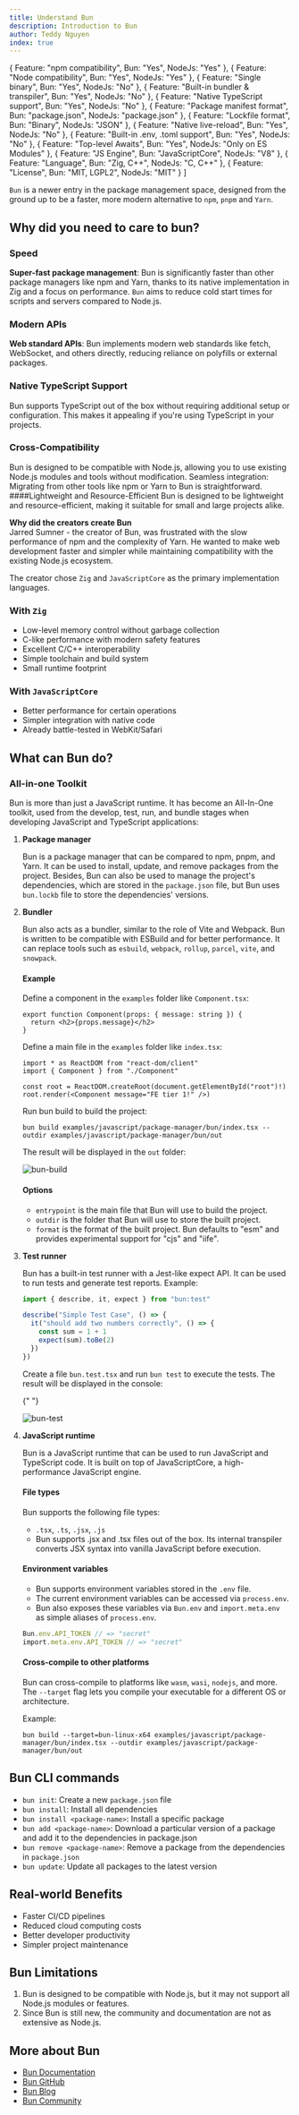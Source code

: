 ```yaml
---
title: Understand Bun
description: Introduction to Bun
author: Teddy Nguyen
index: true
---
```



  { Feature: "npm compatibility", Bun: "Yes", NodeJs: "Yes" },
  { Feature: "Node compatibility", Bun: "Yes", NodeJs: "Yes" },
  { Feature: "Single binary", Bun: "Yes", NodeJs: "No" },
  { Feature: "Built-in bundler & transpiler", Bun: "Yes", NodeJs: "No" },
  { Feature: "Native TypeScript support", Bun: "Yes", NodeJs: "No" },
  { Feature: "Package manifest format", Bun: "package.json", NodeJs: "package.json" },
  { Feature: "Lockfile format", Bun: "Binary", NodeJs: "JSON" },
  { Feature: "Native live-reload", Bun: "Yes", NodeJs: "No" },
  { Feature: "Built-in .env, .toml support", Bun: "Yes", NodeJs: "No" },
  { Feature: "Top-level Awaits", Bun: "Yes", NodeJs: "Only on ES Modules" },
  { Feature: "JS Engine", Bun: "JavaScriptCore", NodeJs: "V8" },
  { Feature: "Language", Bun: "Zig, C++", NodeJs: "C, C++" },
  { Feature: "License", Bun: "MIT, LGPL2", NodeJs: "MIT" }
]

`Bun` is a newer entry in the package management space, designed from the ground up to be a faster,
more modern alternative to `npm`, `pnpm` and `Yarn`.

## Why did you need to care to bun?

### Speed

**Super-fast package management**: Bun is significantly faster than other package
managers like npm and Yarn, thanks to its native implementation in Zig and a focus on performance.
`Bun` aims to reduce cold start times for scripts and servers compared to Node.js.

### Modern APIs

**Web standard APIs**: Bun implements modern web standards like fetch, WebSocket, and others
directly, reducing reliance on polyfills or external packages.

### Native TypeScript Support

Bun supports TypeScript out of the box without requiring additional setup or configuration. This makes
it appealing if you're using TypeScript in your projects.

### Cross-Compatibility

Bun is designed to be compatible with Node.js, allowing you to use existing Node.js modules and tools without
modification. Seamless integration: Migrating from other tools like npm or Yarn to Bun is straightforward.
####Lightweight and Resource-Efficient
Bun is designed to be lightweight and resource-efficient, making it suitable for small and large projects alike.

**Why did the creators create Bun**<br/>
Jarred Sumner - the creator of Bun, was frustrated with the slow performance of npm and the complexity of Yarn.
He wanted to make web development faster and simpler while maintaining compatibility with the existing Node.js ecosystem.

The creator chose `Zig` and `JavaScriptCore` as the primary implementation languages.

### With `Zig`

- Low-level memory control without garbage collection
- C-like performance with modern safety features
- Excellent C/C++ interoperability
- Simple toolchain and build system
- Small runtime footprint

### With `JavaScriptCore`

- Better performance for certain operations
- Simpler integration with native code
- Already battle-tested in WebKit/Safari

## What can Bun do?

### All-in-one Toolkit

Bun is more than just a JavaScript runtime. It has become an All-In-One toolkit,
used from the develop, test, run, and bundle stages when developing JavaScript and TypeScript applications:

1. **Package manager**

   Bun is a package manager that can be compared to npm, pnpm, and Yarn. It can be used to install,
   update, and remove packages from the project. Besides, Bun can also be used to manage the
   project's dependencies, which are stored in the `package.json` file, but Bun uses `bun.lockb` file
   to store the dependencies' versions.

2. **Bundler**

   Bun also acts as a bundler, similar to the role of Vite and Webpack. Bun is
   written to be compatible with ESBuild and for better performance. It can replace
   tools such as `esbuild`, `webpack`, `rollup`, `parcel`, `vite`, and `snowpack`.

   #### Example

   Define a component in the `examples` folder like `Component.tsx`:

   ```tsx
   export function Component(props: { message: string }) {
     return <h2>{props.message}</h2>
   }
   ```

   Define a main file in the `examples` folder like `index.tsx`:

   ```tsx
   import * as ReactDOM from "react-dom/client"
   import { Component } from "./Component"

   const root = ReactDOM.createRoot(document.getElementById("root")!)
   root.render(<Component message="FE tier 1!" />)
   ```

   Run bun build to build the project:

   ```
   bun build examples/javascript/package-manager/bun/index.tsx --outdir examples/javascript/package-manager/bun/out
   ```

   The result will be displayed in the `out` folder:

   <img className="rounder-md" src="/images/bun_bundle_example.png" alt="bun-build" />

   #### Options

   - `entrypoint` is the main file that Bun will use to build the project.<br />
   - `outdir` is the folder that Bun will use to store the built project.<br />
   - `format` is the format of the built project. Bun defaults to "esm" and provides experimental support for "cjs" and "iife".

3. **Test runner**

   Bun has a built-in test runner with a Jest-like expect API. It can be used to run tests and
   generate test reports. Example:

   ```ts
   import { describe, it, expect } from "bun:test"

   describe("Simple Test Case", () => {
     it("should add two numbers correctly", () => {
       const sum = 1 + 1
       expect(sum).toBe(2)
     })
   })
   ```

   Create a file `bun.test.tsx` and run `bun test` to execute the tests. The result will be displayed in the console:

   {" "}

   <img className="rounder-md" src="/images/sample_bun_test.png" alt="bun-test" />

4. **JavaScript runtime**

   Bun is a JavaScript runtime that can be used to run JavaScript
   and TypeScript code. It is built on top of JavaScriptCore, a high-performance JavaScript engine.

   #### File types

   Bun supports the following file types:

   - `.tsx`, `.ts`, `.jsx`, `.js`
   - Bun supports .jsx and .tsx files out of the box. Its internal transpiler converts JSX syntax into vanilla JavaScript before execution.

   #### Environment variables

   - Bun supports environment variables stored in the `.env` file.
   - The current environment variables can be accessed via `process.env`.
   - Bun also exposes these variables via `Bun.env` and `import.meta.env` as simple aliases of `process.env`.

   ```ts
   Bun.env.API_TOKEN // => "secret"
   import.meta.env.API_TOKEN // => "secret"
   ```

   #### Cross-compile to other platforms

   Bun can cross-compile to platforms like `wasm`, `wasi`, `nodejs`, and more. The `--target` flag lets you compile your executable for a different OS or architecture.

   Example:

   ```
   bun build --target=bun-linux-x64 examples/javascript/package-manager/bun/index.tsx --outdir examples/javascript/package-manager/bun/out
   ```

<Table headers={["Feature", "Bun", "NodeJs"]} data={data} />

## Bun CLI commands

- `bun init`: Create a new `package.json` file
- `bun install`: Install all dependencies
- `bun install <package-name>`: Install a specific package
- `bun add <package-name>`: Download a particular version of a package and add it to the dependencies in package.json
- `bun remove <package-name>`: Remove a package from the dependencies in `package.json`
- `bun update`: Update all packages to the latest version

## Real-world Benefits

- Faster CI/CD pipelines
- Reduced cloud computing costs
- Better developer productivity
- Simpler project maintenance

## Bun Limitations

1. Bun is designed to be compatible with Node.js, but it may not support all Node.js modules or features.
2. Since Bun is still new, the community and documentation are not as extensive as Node.js.

## More about Bun

- [Bun Documentation](https://bun.sh/docs)
- [Bun GitHub](https://github.com/oven-sh/bun)
- [Bun Blog](https://bun.sh/blog)
- [Bun Community](https://bun.sh/community)
